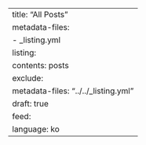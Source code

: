 ---
title: "All Posts"
metadata-files: 
  - _listing.yml
listing:
  contents: posts
  exclude:
    metadata-files: "../../_listing.yml"
    draft: true
  feed:
    language: ko
---